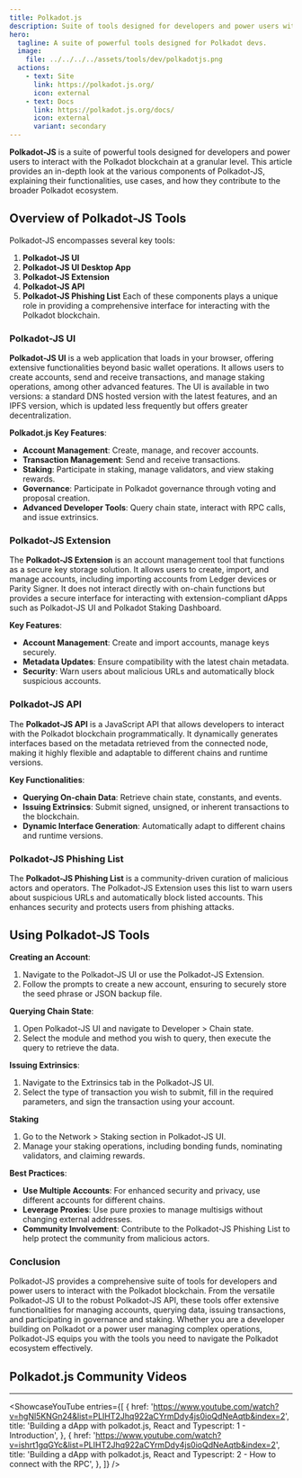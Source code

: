 ```yaml
---
title: Polkadot.js
description: Suite of tools designed for developers and power users within the Polkadot ecosystem
hero:
  tagline: A suite of powerful tools designed for Polkadot devs.
  image: 
    file: ../../../../assets/tools/dev/polkadotjs.png
  actions:
    - text: Site
      link: https://polkadot.js.org/
      icon: external
    - text: Docs
      link: https://polkadot.js.org/docs/
      icon: external
      variant: secondary
---
```



**Polkadot-JS** is a suite of powerful tools designed for developers and power users to interact with the Polkadot blockchain at a granular level. This article provides an in-depth look at the various components of Polkadot-JS, explaining their functionalities, use cases, and how they contribute to the broader Polkadot ecosystem.

## Overview of Polkadot-JS Tools
Polkadot-JS encompasses several key tools:
1. **Polkadot-JS UI**
2. **Polkadot-JS UI Desktop App**
3. **Polkadot-JS Extension**
4. **Polkadot-JS API**
5. **Polkadot-JS Phishing List**
Each of these components plays a unique role in providing a comprehensive interface for interacting with the Polkadot blockchain.

### Polkadot-JS UI
**Polkadot-JS UI** is a web application that loads in your browser, offering extensive functionalities beyond basic wallet operations. It allows users to create accounts, send and receive transactions, and manage staking operations, among other advanced features. The UI is available in two versions: a standard DNS hosted version with the latest features, and an IPFS version, which is updated less frequently but offers greater decentralization.

**Polkadot.js Key Features**:
- **Account Management**: Create, manage, and recover accounts.
- **Transaction Management**: Send and receive transactions.
- **Staking**: Participate in staking, manage validators, and view staking rewards.
- **Governance**: Participate in Polkadot governance through voting and proposal creation.
- **Advanced Developer Tools**: Query chain state, interact with RPC calls, and issue extrinsics.

### Polkadot-JS Extension
The **Polkadot-JS Extension** is an account management tool that functions as a secure key storage solution. It allows users to create, import, and manage accounts, including importing accounts from Ledger devices or Parity Signer. It does not interact directly with on-chain functions but provides a secure interface for interacting with extension-compliant dApps such as Polkadot-JS UI and Polkadot Staking Dashboard.

**Key Features**:
- **Account Management**: Create and import accounts, manage keys securely.
- **Metadata Updates**: Ensure compatibility with the latest chain metadata.
- **Security**: Warn users about malicious URLs and automatically block suspicious accounts.

### Polkadot-JS API
The **Polkadot-JS API** is a JavaScript API that allows developers to interact with the Polkadot blockchain programmatically. It dynamically generates interfaces based on the metadata retrieved from the connected node, making it highly flexible and adaptable to different chains and runtime versions.

**Key Functionalities**:
- **Querying On-chain Data**: Retrieve chain state, constants, and events.
- **Issuing Extrinsics**: Submit signed, unsigned, or inherent transactions to the blockchain.
- **Dynamic Interface Generation**: Automatically adapt to different chains and runtime versions.

### Polkadot-JS Phishing List
The **Polkadot-JS Phishing List** is a community-driven curation of malicious actors and operators. The Polkadot-JS Extension uses this list to warn users about suspicious URLs and automatically block listed accounts. This enhances security and protects users from phishing attacks.

## Using Polkadot-JS Tools
**Creating an Account**:

1. Navigate to the Polkadot-JS UI or use the Polkadot-JS Extension.
2. Follow the prompts to create a new account, ensuring to securely store the seed phrase or JSON backup file.

**Querying Chain State**:
1. Open Polkadot-JS UI and navigate to Developer &gt; Chain state.
2. Select the module and method you wish to query, then execute the query to retrieve the data.

**Issuing Extrinsics**:
1. Navigate to the Extrinsics tab in the Polkadot-JS UI.
2. Select the type of transaction you wish to submit, fill in the required parameters, and sign the transaction using your account.

**Staking**
1. Go to the Network &gt; Staking section in Polkadot-JS UI.
2. Manage your staking operations, including bonding funds, nominating validators, and claiming rewards.

**Best Practices**:
- **Use Multiple Accounts**: For enhanced security and privacy, use different accounts for different chains.
- **Leverage Proxies**: Use pure proxies to manage multisigs without changing external addresses.
- **Community Involvement**: Contribute to the Polkadot-JS Phishing List to help protect the community from malicious actors.

### Conclusion
Polkadot-JS provides a comprehensive suite of tools for developers and power users to interact with the Polkadot blockchain. From the versatile Polkadot-JS UI to the robust Polkadot-JS API, these tools offer extensive functionalities for managing accounts, querying data, issuing transactions, and participating in governance and staking. Whether you are a developer building on Polkadot or a power user managing complex operations, Polkadot-JS equips you with the tools you need to navigate the Polkadot ecosystem effectively.


## Polkadot.js Community Videos
------------
<ShowcaseYouTube
  entries={[
    {
      href: 'https://www.youtube.com/watch?v=hgNl5KNGn24&list=PLIHT2Jhq922aCYrmDdy4js0ioQdNeAqtb&index=2',
      title: 'Building a dApp with polkadot.js, React and Typescript: 1 - Introduction',
        },
          {
      href: 'https://www.youtube.com/watch?v=ishrt1gqGYc&list=PLIHT2Jhq922aCYrmDdy4js0ioQdNeAqtb&index=2',
      title: 'Building a dApp with polkadot.js, React and Typescript: 2 - How to connect with the RPC',
          },
  ]} />